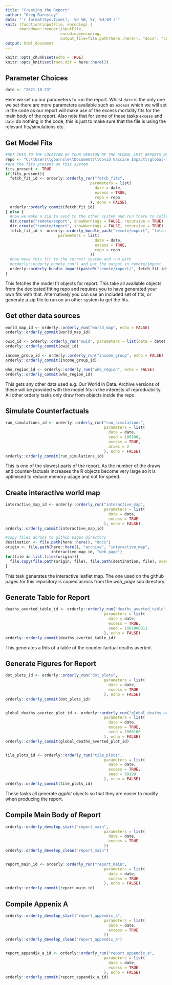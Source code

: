 ```yaml
---
title: "Creating the Report"
author: "Greg Barnsley"
date: "`r format(Sys.time(), '%d %B, %Y, %H:%M')`"
knit: (function(inputFile, encoding) { 
      rmarkdown::render(inputFile,
                        encoding=encoding, 
                        output_file=file.path(here::here(), "docs", "create_report.html")) })
output: html_document
---
```


```r
knitr::opts_chunk$set(echo = TRUE)
knitr::opts_knit$set(root.dir = here::here())
```

## Parameter Choices

```r
date <- "2021-10-23"
```

Here we set up our parameters to run the report. Whilst `date` is the only one we 
set there are more parameters available such as `excess` which we will set in
the code as our report will make use of the excess mortality fits for the main
body of the report. Also note that for some of these tasks `excess` and `date` 
do nothing in the code, this is just to make sure that the file is using the 
relevant fits/simulations etc.

## Get Model Fits

```r
#SET THIS TO THE LOCATION OF YOUR VERSION OF THE GLOBAL_LMIC_REPORTS_ORDERLY:
repo <- "C:\\Users\\gbarnsle\\Documents\\Covid Vaccine Impact\\global-lmic-reports-orderly"
#are the fits present on this system
fits_present <- TRUE
if(fits_present){
  fetch_fit_id <- orderly::orderly_run("fetch_fits",
                                     parameters = list(
                                       date = date,
                                       excess = TRUE,
                                       repo = repo
                                     ), echo = FALSE)
  orderly::orderly_commit(fetch_fit_id)
} else {
  #now we make a zip to send to the other system and run there to collect the fits
  dir.create("remote/export", showWarnings = FALSE, recursive = TRUE)
  dir.create("remote/import", showWarnings = FALSE, recursive = TRUE)
  fetch_fit_id <- orderly::orderly_bundle_pack("remote/export", "fetch_fits",
                       parameters = list(
                                       date = date,
                                       excess = TRUE,
                                       repo = repo
                                     ))
  #now move this fit to the correct system and run with 
  #orderly::orderly_bundle_run() and put the output in remote/import
  orderly::orderly_bundle_import(paste0("remote/import/", fetch_fit_id$id, ".zip"))
}
```

This fetches the model fit objects for report. This take all available objects
from the dedicated fitting repo and requires you to have generated your own fits
with that. Alternatively you can use an included set of fits, or generate a zip
file to run on an other system to get the fits.

## Get other data sources

```r
world_map_id <- orderly::orderly_run("world_map", echo = FALSE)
orderly::orderly_commit(world_map_id)

owid_id <- orderly::orderly_run("owid", parameters = list(date = date), echo = FALSE)
orderly::orderly_commit(owid_id)

income_group_id <- orderly::orderly_run("income_group", echo = FALSE)
orderly::orderly_commit(income_group_id)

who_region_id <- orderly::orderly_run("who_region", echo = FALSE)
orderly::orderly_commit(who_region_id)
```

This gets any other data used e.g. Our World in Data. Archive versions of these 
will be provided with the model fits in the interests of reproducbility. All 
other orderly tasks only draw from objects inside the repo.

## Simulate Counterfactuals

```r
run_simulations_id <- orderly::orderly_run("run_simulations",
                                           parameters = list(
                                             date = date,
                                             seed = 100100,
                                             excess = TRUE,
                                             draws = 2
                                           ), echo = FALSE)
orderly::orderly_commit(run_simulations_id)
```

This is one of the slowest parts of the report. As the number of the draws and 
counter-factuals increases the R objects become very large so it is optimised to 
reduce memory usage and not for speed.

## Create interactive world map

```r
interactive_map_id <- orderly::orderly_run("interactive_map",
                                           parameters = list(
                                             date = date,
                                             excess = TRUE
                                           ), echo = FALSE)
orderly::orderly_commit(interactive_map_id)

#copy files across to github pages directory
destination <- file.path(here::here(), "docs")
origin <- file.path(here::here(), "archive", "interactive_map", 
                    interactive_map_id, "web_page")
for(file in list.files(origin)){
  file.copy(file.path(origin, file), file.path(destination, file), overwrite = TRUE)
}
```

This task generates the interactive leaflet map. The one used on the github 
pages for this repository is copied across from the *web_page* sub directory.

## Generate Table for Report

```r
deaths_averted_table_id <- orderly::orderly_run("deaths_averted_table",
                                           parameters = list(
                                             date = date,
                                             excess = TRUE,
                                             seed = 1001000011
                                           ), echo = FALSE)
orderly::orderly_commit(deaths_averted_table_id)
```

This generates a Rds of a table of the counter factual deaths averted.

## Generate Figures for Report

```r
dot_plots_id <- orderly::orderly_run("dot_plots",
                                           parameters = list(
                                             date = date,
                                             excess = TRUE
                                           ), echo = FALSE)
orderly::orderly_commit(dot_plots_id)


global_deaths_averted_plot_id <- orderly::orderly_run("global_deaths_averted_plot",
                                           parameters = list(
                                             date = date,
                                             excess = TRUE,
                                             seed = 1000100
                                           ), echo = FALSE)
orderly::orderly_commit(global_deaths_averted_plot_id)


tile_plots_id <- orderly::orderly_run("tile_plots",
                                           parameters = list(
                                             date = date,
                                             excess = TRUE,
                                             seed = 99199
                                           ), echo = FALSE)
orderly::orderly_commit(tile_plots_id)
```

These tasks all generate *ggplot* objects so that they are easier to modify when
producing the report.

## Compile Main Body of Report

```r
orderly::orderly_develop_start("report_main",
                                           parameters = list(
                                             date = date,
                                             excess = TRUE
                                           ))
orderly::orderly_develop_clean("report_main")


report_main_id <- orderly::orderly_run("report_main",
                                           parameters = list(
                                             date = date,
                                             excess = TRUE
                                           ), echo = FALSE)
orderly::orderly_commit(report_main_id)
```

## Compile Appenix A

```r
orderly::orderly_develop_start("report_appendix_a",
                                           parameters = list(
                                             date = date,
                                             excess = TRUE
                                           ))
orderly::orderly_develop_clean("report_appendix_a")


report_appendix_a_id <- orderly::orderly_run("report_appendix_a",
                                           parameters = list(
                                             date = date,
                                             excess = TRUE
                                           ), echo = FALSE)
orderly::orderly_commit(report_appendix_a_id)
```
